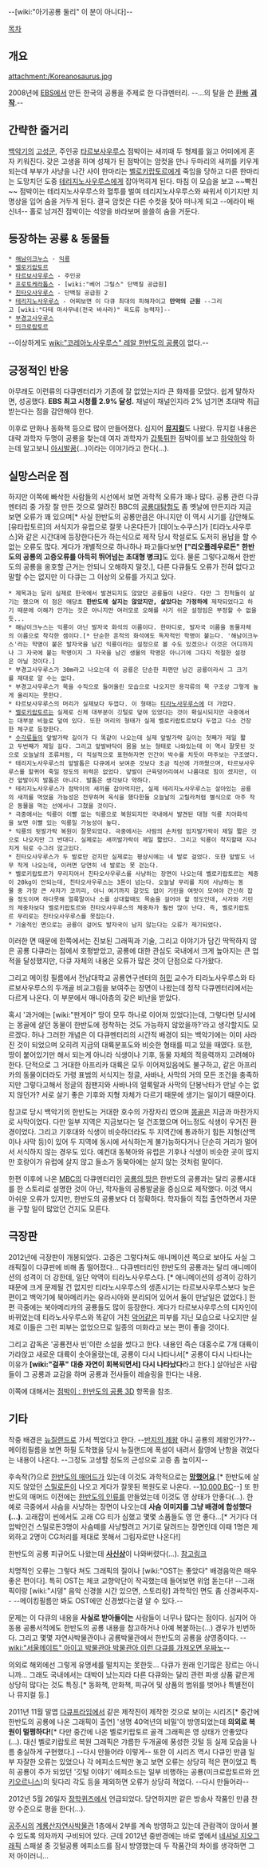 --[wiki:"아기공룡 둘리" 이 분이 아니다]--

{{{#!html
<iframe width="640" height="360" src="//www.youtube.com/embed/ZauBIE9VUY4?list=PLvNzObWMMx6tvk1VnmfV47gz3TFwB_Z5q" frameborder="0" allowfullscreen></iframe>}}}

[[목차]]
== 개요 ==

attachment:/Koreanosaurus.jpg

2008년에 [[EBS]]에서 만든 한국의 공룡을 주제로 한 다큐멘터리. --...의 탈을 쓴 [[환빠]] '''[[괴작]]'''.--
== 간략한 줄거리 ==
[[백악기]]의 [[고성군(경남)|고성군]], 주인공 [[타르보사우루스]] 점박이는 새끼때 두 형제를 잃고 어미에게 혼자 키워진다. 갖은 고생을 하며 성체가 된 점박이는 암컷을 만나 두마리의 새끼를 키우게 되는데 부부가 사냥을 나간 사이 한마리는 [[벨로키랍토르]]에게 죽임을 당하고 다른 한마리는 도망치던 도중 [[테리지노사우루스]]에게 잡아먹히게 된다. 마침 이 모습을 보고 ~~빡친~~ 점박이는 테리지노사우루스와 혈투를 벌여 테리지노사우루스와 싸워서 이기지만 치명상을 입어 숨을 거두게 된다. 결국 암컷은 다른 수컷을 찾아 떠나게 되고 --에라이 배신녀-- 홀로 남겨진 점박이는 석양을 바라보며 쓸쓸히 숨을 거둔다.

== 등장하는 공룡 & 동물들 ==
 * [[해남이크누스]] - [[익룡]]
 * [[벨로키랍토르]] 
 * [[타르보사우루스]] - 주인공
 * [[프로토케라톱스]] - [wiki:"베어 그릴스" 단백질 공급원]
 * [[친타오사우루스]] - 단백질 공급원 2
 * [[테리지노사우루스]] - 어찌보면 이 다큐 최대의 피해자이고 '''만악의 근원''' --그리고 [wiki:"다테 마사무네(전국 바사라)" 육도류 능력자]--
 * [[부경고사우루스]]
 * [[미크로랍토르]]

--이상하게도 [[wiki:"코레아노사우루스" 레알 한반도의 공룡]]이 없다.--
== 긍정적인 반응 ==
아무래도 이런류의 다큐멘터리가 기존에 잘 없었는지라 큰 화제를 모았다. 쉽게 말하자면, 성공했다. '''EBS 최고 시청률 2.9% 달성.''' 채널이 채널인지라 2% 넘기면 초대박 취급받는다는 점을 감안해야 한다.

이후로 만화나 동화책 등으로 많이 만들어졌다. 심지어 '''[[뮤지컬]]'''도 나왔다. 뮤지컬 내용은 대략 과학자 두명이 공룡을 찾는데 여자 과학자가 [[갑툭튀]]한 점박이를 보고 [[하악하악]] 하는데 알고보니 [[아시발꿈]](...)이라는 이야기라고 한다(...).

== 실망스러운 점 ==
하지만 이쪽에 빠삭한 사람들의 시선에서 보면 과학적 오류가 꽤나 많다. 공룡 관련 다큐멘터리 중 가장 잘 만든 것으로 알려진 BBC의 [[공룡대탐험]]도 좀 옛날에 만든지라 지금 보면 오류가 꽤 있으며[* 사실 한반도의 공룡만큼은 아니지만 이 역시 시기를 감안해도 [유타랍토르]의 서식지가 유럽으로 잘못 나온다든가 [데이노수쿠스]가 [티라노사우루스]와 같은 시간대에 등장한다든가 하는식으로 제작 당시 학설로도 도저히 용납을 할 수 없는 오류도 많다. 게다가 개별적으로 하나하나 파고들다보면 '''["리오플레우로돈" 한반도의 공룡의 고증오류를 아득히 뛰어넘는 초대형 병크]'''도 있다. 물론 그렇다고해서 한반도의 공룡을 옹호할 근거는 안되니 오해하지 말것.], 다른 다큐들도 오류가 전혀 없다고 말할 수는 없지만 이 다큐는 그 이상의 오류를 가지고 있다.

 * 제목과는 달리 실제로 한국에서 발견되지도 않았던 공룡들이 나온다. 다만 그 친척들이 살기는 했으며 이 점은 애당초 '''한반도에 살지는 않았지만, 살았다는 가정하에''' 제작되었다고 하기 때문에 이해가 안가는 것은 아니지만 여러모로 오해를 사기 쉬운 설정임은 부정할 수 없을듯...
 * 해남이크누스는 익룡이 아닌 발자국 화석의 이름이다. 한마디로, 발자국 이름을 동물자체의 이름으로 착각한 셈이다.[* 단순한 흔적의 화석에도 독자적인 학명이 붙는다. '해남이크누스'라는 학명이 붙은 발자국을 남긴 익룡이라는 설정으로 볼 수도 있겠으나 이것은 어디까지나 그 자국에 붙는 학명이지 그 자국을 남긴 생물의 학명은 아니기에 그다지 적절한 설정은 아닐 것이다.]
 * 부경고사우루스가 30m라고 나오는데 이 공룡은 단순한 파편만 남긴 공룡이라서 그 크기를 제대로 알 수는 없다.
 * 부경고사우루스가 목을 수직으로 들어올린 모습으로 나오지만 용각류의 목 구조상 그렇게 높게 올리지는 못한다.
 * 타르보사우루스의 머리가 실제보다 두껍다. 이 형태는 [[티라노사우루스]]에 더 가깝다.
 * [[벨로키랍토르]]는 실제로 신체 대부분이 깃털로 덮여 있었다는 것이 확실시되지만 극중에서는 대부분 비늘로 덮여 있다. 또한 머리의 형태가 실제 벨로키랍토르보다 두껍고 다소 건장한 체구로 등장한다.
 * [[수각류]]들의 앞발가락 길이가 다 똑같이 나오는데 실제 앞발가락 길이는 첫째가 제일 짧고 두번째가 제일 길다. 그리고 앞발바닥이 몸을 보는 형태로 나와있는데 이 역시 잘못된 것으로 오늘날의 조류처럼, 더 직설적으로 표현하자면 인간이 박수를 치듯이 마주보는 구조였다.
 * 테리지노사우루스의 앞발톱은 다큐에서 보여준 것보다 조금 직선에 가까웠으며, 타르보사우루스를 할퀴어 죽일 정도의 위력은 없었다. 앞발이 근육덩어리여서 나름대로 힘이 셌지만, 이건 앞발이지 발톱은 아니다. 발톱은 생각보다 약하다.
 * 테리지노사우루스가 점박이의 새끼를 잡아먹지만, 실제 테리지노사우루스는 살아있는 공룡의 새끼를 먹었을 가능성은 전무하며 육식을 했다한들 오늘날의 고릴라처럼 별식으로 아주 작은 동물을 먹는 선에서나 그쳤을 것이다.
 * 극중에서는 익룡이 이빨 없는 익룡으로 복원되지만 국내에서 발견된 대형 익룡 치아화석을 보면 이빨 있는 익룡일 가능성이 높다.
 * 익룡의 뒷발가락 복원이 잘못되었다. 극중에서는 사람의 손처럼 엄지발가락이 제일 짧은 것으로 나오지만 그 반대다. 실제로는 새끼발가락이 제일 짧았다. 그리고 익룡이 착지할때 지나치게 뒤로 수그려 않고있다.
 * 친타오사우루스가 두 발로만 걷지만 실제로는 평상시에는 네 발로 걸었다. 또한 앞발도 너무 작게 나오는데, 이러면 당연히 네 발로는 못 걷는다.
 * 벨로키랍토르가 무리지어서 친타오사우루스를 사냥하는 장면이 나오는데 벨로키랍토르는 체중이 20kg이 안되는데, 친타오사우루스는 3톤이 넘는다. 오늘날 무리를 지어 사냥하는 동물 중 가장 큰 사자가 코끼리, 아니 여기까지 갈것도 없이 기린을 여럿이 모여야 간신히 잡을 정도이며 하다못해 얼룩말이나 소를 상대할때도 목숨을 걸어야 할 정도인데, 사자와 기린의 체중차보다 벨로키랍토르와 친타오사우루스의 체중차가 훨씬 많이 난다. 즉, 벨로키랍토르 무리로는 친타오사우루스를 못잡는다.
 * 기술적인 면으로는 공룡이 걸어도 발자국이 남지 않는다는 오류가 제기되었다.

이러한 면 때문에 한쪽에서는 진보된 그래픽과 기술, 그리고 이야기가 담긴 딱딱하지 않은 공룡 다큐라는 점에서 호평받았고, 공룡에 대한 관심도 국내에서 크게 높아지는 큰 업적을 달성했지만, 다큐 자체의 내용은 오류가 많은 것이 단점으로 다가왔다.

그리고 메이킹 필름에서 전남대학교 공룡연구센터의 [[허민]] 교수가 티라노사우루스와 타르보사우루스의 두개골 비교그림을 보여주는 장면이 나왔는데 정작 다큐멘터리에서는 다르게 나온다. 이 부분에서 매니아층의 갖은 비난을 받았다.

혹시 '과거에는 [wiki:"판게아" 땅이 모두 하나로 이어져 있었다]는데, 그렇다면 당시에는 몽골에 살던 동물이 한반도에 정착하는 것도 가능하지 않았을까?'라고 생각할지도 모르겠다. 허나 그러한 개념은 이 다큐멘터리의 시간적 배경이 되는 백악기에는 이미 사라진 것이 되었으며 오히려 지금의 대륙분포도와 비슷한 형태를 띠고 있을 때였다. 또한, 땅이 붙어있기만 해서 되는게 아니라 식생이나 기후, 동물 자체의 적응력까지 고려해야 한다. 단적으로 그 거대한 아프리카 대륙은 모두 이어져있음에도 불구하고, 같은 아프리카의 동물이더라도 가령 표범의 서식지는 정글, 사바나, 사막의 거의 모든 조건을 충족하지만 그렇다고해서 정글의 침팬지와 사바나의 얼룩말과 사막의 단봉낙타가 만날 수는 없지 않던가? 서로 살기 좋은 기후와 지형 자체가 다르기 때문에 생기는 일이기 때문이다.

참고로 당시 백악기의 한반도는 거대한 호수의 가장자리 였으며 [[몽골]]은 지금과 마찬가지로 사막이었다. 다만 일부 지역은 지금보다는 덜 건조했으며 어느정도 식생이 우거진 환경이었다. 그리고 기후대와 식생이 비슷하더라도 두 지역간에 통과하기 힘든 지형(산맥이나 사막 등)이 있어 두 지역에 동시에 서식하는게 불가능하다거나 단순히 거리가 멀어서 서식하지 않는 경우도 있다. 예컨대 동북아와 유럽은 기후나 식생이 비슷한 곳이 많지만 호랑이가 유럽에 살지 않고 들소가 동북아에는 살지 않는 것처럼 말이다.

한편 이후에 나온 [[MBC]]의 다큐멘터리인 [[공룡의 땅]]은 한반도의 공룡과는 달리 공룡시대를 한 스토리로 설명한 것이 아닌, 학자들의 공룡발굴을 중심으로 제작했다. 이것 역시 아쉬운 오류가 있지만, 한반도의 공룡보다 더 정확하다. 학자들이 직접 출연하면서 자문을 구할 일이 많았던 건지도 모른다.
== 극장판 ==
2012년에 극장판이 개봉되었다. 고증은 그렇다쳐도 애니메이션 쪽으로 보아도 사실 그래픽질이 다큐판에 비해 좀 떨어졌다... 다큐멘터리인 한반도의 공룡과는 달리 애니메이션의 성격이 더 강한데, 일단 악역이 티라노사우루스다. [* 애니메이션의 성격이 강하기 때문에 크게 문제될 건 없지만 티라노시우루스의 생존시기는 타르보사우루스보다 늦은 편이고 백악기에 북아메리카는 유라시아와 분리되어 있어서 둘이 만날일은 없었다.] 한편 극중에는 북아메리카의 공룡들도 많이 등장한다. 게다가 타르보사우루스의 디자인이 바뀌었는데 티라노사우루스와 똑같이 거친 [[악어]]같은 피부를 지닌 모습으로 나오지만 실제로 이들은 그런 피부는 없었으므로 일종의 미화라고 보는 편이 좋을 것이다.

그리고 감독은 '공룡전사 빈'이란 소설을 썼다고 한다. 내용인 즉슨 대홍수로 7개 대륙이 가라앉고 새로운 대륙이 솟아올랐는데, 공룡이 다시 나타나서[* 공룡이 다시 나타나는 이유가 '''[wiki:"걸푸" 대충 자연이 회복되면서] 다시 나타났다'''라고 한다.] 살아남은 사람들이 그 공룡과 교감을 하며 공룡과 전사들이 레슬링을 한다는 내용.

이쪽에 대해서는 [[점박이 : 한반도의 공룡 3D]] 항목을 참조.

== 기타 ==
작중 배경은 [[뉴질랜드]]로 가서 찍었다고 한다. --[[반지의 제왕]] 아니 공룡의 제왕인가??-- 메이킹필름을 보면 하필 도착했을 당시 뉴질랜드에 폭설이 내려서 촬영에 난항을 겪었다는 내용이 나온다. --그정도 고생할 정도의 근성으로 고증 좀 높이지--

후속작(?)으로 [[한반도의 매머드]]가 있는데 이것도 과학적으로는 '''[[망했어요]]'''.[* 한반도에 살지도 않았던 [[스밀로돈]]이 나오고 게다가 잘못된 복원도로 나온다. --[[10,000 BC]]--] 또 한반도의 매머드 이전에는 [[한반도의 인류]]를 만들었는데 이것도 영 상태가 안좋다(...). 한 예로 극중에서 사슴을 사냥하는 장면이 나오는데 '''사슴 이미지를 그냥 배경에 합성했다(...).''' 고래잡이 씬에서도 고래 CG 티가 심했고 몇몇 소품들도 영 안 좋다...[* 거기다 더 압박인건 스밀로돈3명이 사슴떼를 사냥할려고 거기로 달려드는 장면인데 이때 1명은 제외하고 2명이 CG처리를 제대로 못해서 그림자로만 나온다!]

한반도의 공룡 피규어도 나왔는데 '''[[사신상]]'''이 나와버렸다(...). [http://conodont.egloos.com/2559325 참고링크]

치명적인 오류는 그렇다 쳐도 그래픽의 질이나 [wiki:"OST는 좋았다" 배경음악은 매우 좋은 편이다]. 특히 OST는 체코 교향악단이 작곡했는데 들어보면 위엄 돋는다! --그래픽이랑 [wiki:"시뎅" 음악 신경쓸 시간 있으면, 스토리랑] 과학적인 면도 좀 신경써주지-- --메이킹필름만 봐도 OST에만 신경썼다는걸 알 수 있다.--

문제는 이 다큐의 내용을 '''사실로 받아들이는''' 사람들이 너무나 많다는 점이다. 심지어 아동용 공룡서적에도 한반도의 공룡 내용을 참고하거나 아예 복붙하는(...) 경우가 빈번하다. 그리고 몇몇 자연사박물관이나 공룡박물관에서 한반도의 공룡을 상영중이다. --[[wiki:"서울메이트" 아이고 박물관아 박물관아 이런 다큐를 가져오면 우짜노]]--

의외로 해외에선 그렇게 유명세를 떨치지는 못한듯... 다큐가 원래 인기많은 장르는 아니니까... 그래도 국내에서는 대박이 났는지라 다른 다큐와는 달리 관련 파생 상품 같은게 상당히 많다는 것도 특징.[* 동화책, 만화책, 피규어 및 상품의 범위를 벗어나 특별전이나 뮤지컬 등.]

2011년 11월 말엽 [[다큐프라임]]에서 같은 제작진이 제작한 것으로 보이는 시리즈[* 중간에 한반도의 공룡에 나온 그래픽이 출연] '생명 40억년의 비밀'이 방영되었는데 '''의외로 복원이 멀쩡하다!'''[* 다만 중간에 나온 벨로키랍토르 골격 그래픽은 영 상태가 안좋았다(...). 대신 벨로키랍토르 복원 그래픽은 갸름한 두개골에 풍성한 깃털 등 실제 모습을 나름 충실하게 구현했다.] --다시 만들어라 이렇게-- 또한 이 시리즈 역시 다큐인 만큼 일부 자잘한 오류는 있었으나 각 에피소드씩만 놓고 보면 오류는 상당히 적은 편이었고 특히 공룡이 주가 되었던 '깃털 이야기' 에피소드는 일부 비행하는 공룡(미크로랍토르와 [[안키오르니스]])의 뒷다리 각도 등을 제외하면 오류가 상당히 적었다. --다시 만들어라--

2012년 5월 26일자 [[장학퀴즈]]에서 언급되었다. 당연하지만 같은 방송사 작품인 만큼 찬양 수준으로 평을 한다(...).

[[공주시]]의 [[계룡산자연사박물관]] 1층에서 2부를 계속 방영하고 있는데 관람객이 앉아서 볼 수 있도록 의자까지 구비되어 있다. 근데 2012년 중반경에는 바로 옆에서 [[네셔널 지오그래픽]] 스패셜 중 깃털공룡 에피소드를 잠시 방영했는데 두 작품간의 차이를 생각하면 그저 아이러니...

